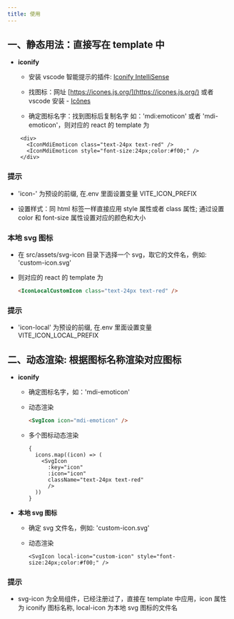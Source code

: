 ```yaml
---
title: 使用
---
```


## 一、静态用法：直接写在 template 中

- **iconify**

  - 安装 vscode 智能提示的插件: [Iconify IntelliSense](https://marketplace.visualstudio.com/items?itemName=antfu.iconify)

  - 找图标：网址 [https://icones.js.org/](https://icones.js.org/) 或者 vscode 安装 - [Icônes](https://marketplace.visualstudio.com/items?itemName=afzalsayed96.icones)

  - 确定图标名字：找到图标后复制名字 如：'mdi:emoticon' 或者 'mdi-emoticon'，则对应的 react 的 template 为

```tsx copy
    <div>
      <IconMdiEmoticon class="text-24px text-red" />
      <IconMdiEmoticon style="font-size:24px;color:#f00;" />
    </div>
```

### 提示

- 'icon-' 为预设的前缀, 在.env 里面设置变量 VITE_ICON_PREFIX

- 设置样式：同 html 标签一样直接应用 style 属性或者 class 属性; 通过设置 color 和 font-size 属性设置对应的颜色和大小

### **本地 svg 图标**

- 在 src/assets/svg-icon 目录下选择一个 svg，取它的文件名，例如: 'custom-icon.svg'

- 则对应的 react 的 template 为

    ```html copy
    <IconLocalCustomIcon class="text-24px text-red" />
    ```

### 提示

- 'icon-local' 为预设的前缀, 在.env 里面设置变量 VITE_ICON_LOCAL_PREFIX

## 二、动态渲染: 根据图标名称渲染对应图标

- **iconify**

  - 确定图标名字，如：'mdi-emoticon'

  - 动态渲染

    ```html
    <SvgIcon icon="mdi-emoticon" />
    ```

  - 多个图标动态渲染

    ```tsx copy
    {
      icons.map((icon) => (
        <SvgIcon
          :key="icon"
          :icon="icon"
          className="text-24px text-red"
          />
      ))
    }
    ```

- **本地 svg 图标**

  - 确定 svg 文件名，例如: 'custom-icon.svg'

  - 动态渲染

    ```tsx copy
    <SvgIcon local-icon="custom-icon" style="font-size:24px;color:#f00;" />
    ```

### 提示

- svg-icon 为全局组件，已经注册过了，直接在 template 中应用，icon 属性为 iconify 图标名称, local-icon 为本地 svg 图标的文件名

